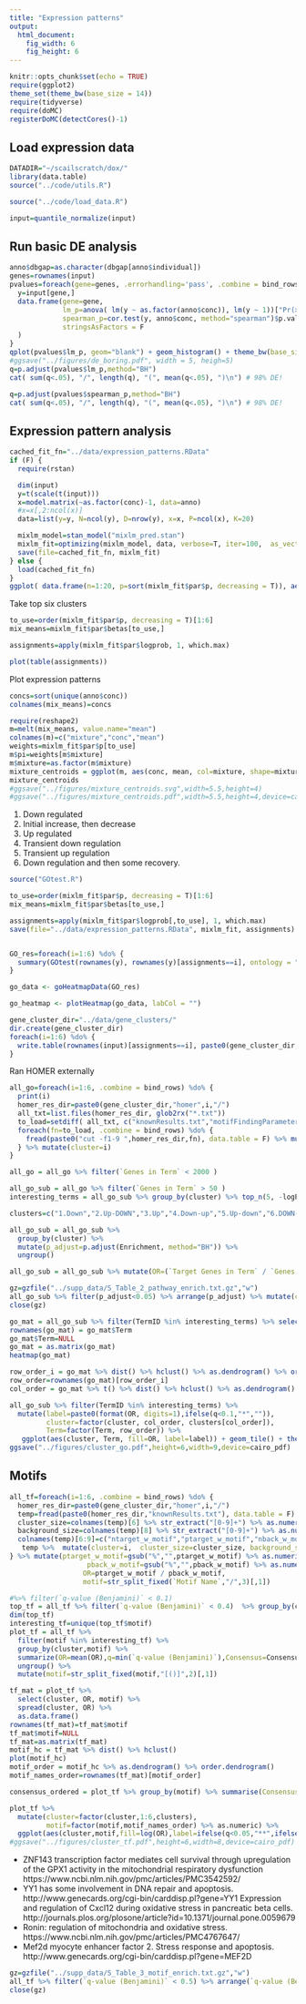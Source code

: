 ```yaml
---
title: "Expression patterns"
output:
  html_document:
    fig_width: 6
    fig_height: 6
---
```


```r
knitr::opts_chunk$set(echo = TRUE)
require(ggplot2)
theme_set(theme_bw(base_size = 14))
require(tidyverse)
require(doMC)
registerDoMC(detectCores()-1)
```

## Load expression data
```r
DATADIR="~/scailscratch/dox/"
library(data.table)
source("../code/utils.R")

source("../code/load_data.R")

input=quantile_normalize(input)
```

## Run basic DE analysis

```r
anno$dbgap=as.character(dbgap[anno$individual])
genes=rownames(input)
pvalues=foreach(gene=genes, .errorhandling='pass', .combine = bind_rows) %dopar% {
  y=input[gene,]
  data.frame(gene=gene,
             lm_p=anova( lm(y ~ as.factor(anno$conc)), lm(y ~ 1))["Pr(>F)"][2,1],
             spearman_p=cor.test(y, anno$conc, method="spearman")$p.value,
             stringsAsFactors = F
  )
}
qplot(pvalues$lm_p, geom="blank") + geom_histogram() + theme_bw(base_size = 16) + xlab("p-value")
#ggsave("../figures/de_boring.pdf", width = 5, heigh=5)
q=p.adjust(pvalues$lm_p,method="BH")
cat( sum(q<.05), "/", length(q), "(", mean(q<.05), ")\n") # 98% DE! 

q=p.adjust(pvalues$spearman_p,method="BH")
cat( sum(q<.05), "/", length(q), "(", mean(q<.05), ")\n") # 98% DE! 
```

## Expression pattern analysis
```r

cached_fit_fn="../data/expression_patterns.RData"
if (F) {
  require(rstan)

  dim(input)
  y=t(scale(t(input)))
  x=model.matrix(~as.factor(conc)-1, data=anno)
  #x=x[,2:ncol(x)]
  data=list(y=y, N=ncol(y), D=nrow(y), x=x, P=ncol(x), K=20)

  mixlm_model=stan_model("mixlm_pred.stan")
  mixlm_fit=optimizing(mixlm_model, data, verbose=T, iter=100,  as_vector=F) # takes a while... 
  save(file=cached_fit_fn, mixlm_fit)
} else {
  load(cached_fit_fn)
}
ggplot( data.frame(n=1:20, p=sort(mixlm_fit$par$p, decreasing = T)), aes(n,p)) + geom_bar(stat="identity") + theme_bw(base_size = 16) + ylab("Mixture weight") + xlab("Mixture component")
```

Take top six clusters
```r
to_use=order(mixlm_fit$par$p, decreasing = T)[1:6]
mix_means=mixlm_fit$par$betas[to_use,]

assignments=apply(mixlm_fit$par$logprob, 1, which.max)

plot(table(assignments))
```

Plot expression patterns
```r
concs=sort(unique(anno$conc))
colnames(mix_means)=concs

require(reshape2)
m=melt(mix_means, value.name="mean")
colnames(m)=c("mixture","conc","mean")
weights=mixlm_fit$par$p[to_use]
m$pi=weights[m$mixture]
m$mixture=as.factor(m$mixture)
mixture_centroids = ggplot(m, aes(conc, mean, col=mixture, shape=mixture, size=pi*100)) + geom_line(alpha=.7) + geom_point() + scale_x_sqrt(breaks=concs, labels=concs, expand=c(0,0)) + theme_bw(base_size = 14) + ylab("Relative expression") + xlab("Doxorubicin concentration") + scale_size("% genes") + scale_color_manual("Cluster ID", values=cbPalette) + scale_shape("Cluster ID")
mixture_centroids
#ggsave("../figures/mixture_centroids.svg",width=5.5,height=4)
#ggsave("../figures/mixture_centroids.pdf",width=5.5,height=4,device=cairo_pdf)
```

1. Down regulated
2. Initial increase, then decrease
3. Up regulated
4. Transient down regulation
5. Transient up regulation
6. Down regulation and then some recovery. 


```r
source("GOtest.R")

to_use=order(mixlm_fit$par$p, decreasing = T)[1:6]
mix_means=mixlm_fit$par$betas[to_use,]

assignments=apply(mixlm_fit$par$logprob[,to_use], 1, which.max)
save(file="../data/expression_patterns.RData", mixlm_fit, assignments)


GO_res=foreach(i=1:6) %do% {
  summary(GOtest(rownames(y), rownames(y)[assignments==i], ontology = "BP")$GO$BP, pvalue = 1e-5)
}

go_data <- goHeatmapData(GO_res)

go_heatmap <- plotHeatmap(go_data, labCol = "")

```

```r
gene_cluster_dir="../data/gene_clusters/"
dir.create(gene_cluster_dir)
foreach(i=1:6) %do% {
  write.table(rownames(input)[assignments==i], paste0(gene_cluster_dir,i,".txt"), col.names = F, row.names = F, quote=F)
}
```

Ran HOMER externally

```r

all_go=foreach(i=1:6, .combine = bind_rows) %do% {
  print(i)
  homer_res_dir=paste0(gene_cluster_dir,"homer",i,"/")
  all_txt=list.files(homer_res_dir, glob2rx("*.txt"))
  to_load=setdiff( all_txt, c("knownResults.txt","motifFindingParameters.txt","targetIDs.ug.txt"))
  foreach(fn=to_load, .combine = bind_rows) %do% {
    fread(paste0("cut -f1-9 ",homer_res_dir,fn), data.table = F) %>% mutate(source=fn, TermID=as.character(TermID))
  } %>% mutate(cluster=i)
}

all_go = all_go %>% filter(`Genes in Term` < 2000 )
```

```r
all_go_sub = all_go %>% filter(`Genes in Term` > 50 )
interesting_terms = all_go_sub %>% group_by(cluster) %>% top_n(5, -logP) %>% .$TermID %>% unique()

clusters=c("1.Down","2.Up-DOWN","3.Up","4.Down-up","5.Up-down","6.DOWN-up")

all_go_sub = all_go_sub %>% 
  group_by(cluster) %>% 
  mutate(p_adjust=p.adjust(Enrichment, method="BH")) %>% 
  ungroup()

all_go_sub = all_go_sub %>% mutate(OR=(`Target Genes in Term` / `Genes in Term`) / ((`Total Target Genes` - `Target Genes in Term`) / (`Total Genes` - `Genes in Term`) ) )
```

```r
gz=gzfile("../supp_data/S_Table_2_pathway_enrich.txt.gz","w")
all_go_sub %>% filter(p_adjust<0.05) %>% arrange(p_adjust) %>% mutate(cluster=factor(cluster, 1:6, clusters)) %>% select(Cluster=cluster, TermID, Term, Odds_ratio=OR, p=Enrichment, p_adjust, Overlap=`Target Genes in Term`, `Cluster_Size`=`Total Target Genes`, `Geneset_Size`=`Genes in Term`, `Total Genes`) %>% as.data.frame() %>% format(digits=5) %>% write.table(gz, quote=F,row.names=F, col.names=T, sep="\t")
close(gz)
```

```r
go_mat = all_go_sub %>% filter(TermID %in% interesting_terms) %>% select(Term, cluster, OR) %>% spread(cluster, OR) 
rownames(go_mat) = go_mat$Term
go_mat$Term=NULL
go_mat = as.matrix(go_mat)
heatmap(go_mat)
```

```r
row_order_i = go_mat %>% dist() %>% hclust() %>% as.dendrogram() %>% order.dendrogram()
row_order=rownames(go_mat)[row_order_i]
col_order = go_mat %>% t() %>% dist() %>% hclust() %>% as.dendrogram() %>% order.dendrogram()

all_go_sub %>% filter(TermID %in% interesting_terms) %>% 
  mutate(label=paste0(format(OR, digits=1),ifelse(q<0.1,"*","")), 
         cluster=factor(cluster, col_order, clusters[col_order]), 
         Term=factor(Term, row_order)) %>% 
   ggplot(aes(cluster, Term, fill=OR, label=label)) + geom_tile() + theme(axis.text.x = element_text(angle = 45, vjust = 1, hjust=1)) + scale_fill_gradient(low="white",high="black") + geom_text() + xlab("Cluster") + ylab("Gene set") # + scale_fill_gradient2(low = "white", mid = "yellow", high="red", midpoint = 2)
ggsave("../figures/cluster_go.pdf",height=6,width=9,device=cairo_pdf)
```

## Motifs

```r
all_tf=foreach(i=1:6, .combine = bind_rows) %do% {
  homer_res_dir=paste0(gene_cluster_dir,"homer",i,"/")
  temp=fread(paste0(homer_res_dir,"knownResults.txt"), data.table = F) 
  cluster_size=colnames(temp)[6] %>% str_extract("[0-9]+") %>% as.numeric()
  background_size=colnames(temp)[8] %>% str_extract("[0-9]+") %>% as.numeric()
  colnames(temp)[6:9]=c("ntarget_w_motif","ptarget_w_motif","nback_w_motif","pback_w_motif")
   temp %>%  mutate(cluster=i,  cluster_size=cluster_size, background_size=background_size)
} %>% mutate(ptarget_w_motif=gsub("%","",ptarget_w_motif) %>% as.numeric(), 
                   pback_w_motif=gsub("%","",pback_w_motif) %>% as.numeric(), 
                  OR=ptarget_w_motif / pback_w_motif,
                  motif=str_split_fixed(`Motif Name`,"/",3)[,1]) 
```

```r
#%>% filter(`q-value (Benjamini)` < 0.1)
top_tf = all_tf %>% filter(`q-value (Benjamini)` < 0.4)  %>% group_by(cluster) %>% top_n(10, -`P-value`) %>% ungroup()
dim(top_tf)
interesting_tf=unique(top_tf$motif)
plot_tf = all_tf %>% 
  filter(motif %in% interesting_tf) %>%
  group_by(cluster,motif) %>%
  summarize(OR=mean(OR),q=min(`q-value (Benjamini)`),Consensus=Consensus[which.min(`q-value (Benjamini)`)]) %>%
  ungroup() %>%
  mutate(motif=str_split_fixed(motif,"[()]",2)[,1])

tf_mat = plot_tf %>% 
  select(cluster, OR, motif) %>% 
  spread(cluster, OR) %>%
  as.data.frame()
rownames(tf_mat)=tf_mat$motif
tf_mat$motif=NULL
tf_mat=as.matrix(tf_mat)
motif_hc = tf_mat %>% dist() %>% hclust() 
plot(motif_hc)
motif_order = motif_hc %>% as.dendrogram() %>% order.dendrogram()
motif_names_order=rownames(tf_mat)[motif_order]

consensus_ordered = plot_tf %>% group_by(motif) %>% summarise(Consensus=Consensus[which.min(q)]) %>% right_join(data.frame(motif=motif_names_order, stringsAsFactors=F),by="motif") %>% .$Consensus

plot_tf %>%
  mutate(cluster=factor(cluster,1:6,clusters),
         motif=factor(motif,motif_names_order) %>% as.numeric) %>%
  ggplot(aes(cluster,motif,fill=log(OR),label=ifelse(q<0.05,"**",ifelse(q<0.5,"*","")))) + geom_tile() + scale_fill_gradient2() + geom_text() + theme(axis.text.x = element_text(angle = 45, vjust = 1, hjust=1), legend.position = "right") + scale_y_continuous(breaks=seq_along(motif_names_order),labels=motif_names_order,sec.axis=dup_axis(name="Consensus motif",labels=consensus_ordered)) + xlab("Cluster") + ylab("Transcription factor") + coord_cartesian(ylim=c(1.5,length(motif_names_order)-0.5))
#ggsave("../figures/cluster_tf.pdf",height=6,width=8,device=cairo_pdf)
```

- ZNF143 transcription factor mediates cell survival through upregulation of the GPX1 activity in the mitochondrial respiratory dysfunction https://www.ncbi.nlm.nih.gov/pmc/articles/PMC3542592/
- YY1 has some involvement in DNA repair and apoptosis. http://www.genecards.org/cgi-bin/carddisp.pl?gene=YY1 Expression and regulation of Cxcl12 during oxidative stress in pancreatic beta cells. http://journals.plos.org/plosone/article?id=10.1371/journal.pone.0059679
- Ronin: regulation of mitochondria and oxidative stress. https://www.ncbi.nlm.nih.gov/pmc/articles/PMC4767647/
- Mef2d myocyte enhancer factor 2. Stress response and apoptosis. http://www.genecards.org/cgi-bin/carddisp.pl?gene=MEF2D

```r
gz=gzfile("../supp_data/S_Table_3_motif_enrich.txt.gz","w")
all_tf %>% filter(`q-value (Benjamini)` < 0.5) %>% arrange(`q-value (Benjamini)`) %>% mutate(cluster=factor(cluster, 1:6, clusters)) %>% select(cluster, motif_info=`Motif Name`, motif, `Consensus`, odds_ratio=OR, log_p=`Log P-value`, p_adjust=`q-value (Benjamini)`, `Overlap`=ntarget_w_motif, `Background_overlap`=nback_w_motif, cluster_size, background_size) %>% as.data.frame() %>% format(digits=5) %>% write.table(gz, quote=F,row.names=F, col.names=T, sep="\t")
close(gz)
```